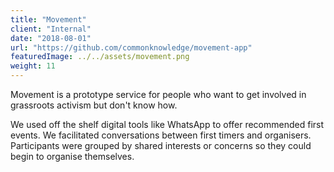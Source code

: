 ```yaml
---
title: "Movement"
client: "Internal"
date: "2018-08-01"
url: "https://github.com/commonknowledge/movement-app"
featuredImage: ../../assets/movement.png
weight: 11
---
```


Movement is a prototype service for people who want to get involved in grassroots activism but don't know how.

We used off the shelf digital tools like WhatsApp to offer recommended first events. We facilitated conversations between first timers and organisers. Participants were grouped by shared interests or concerns so they could begin to organise themselves.
